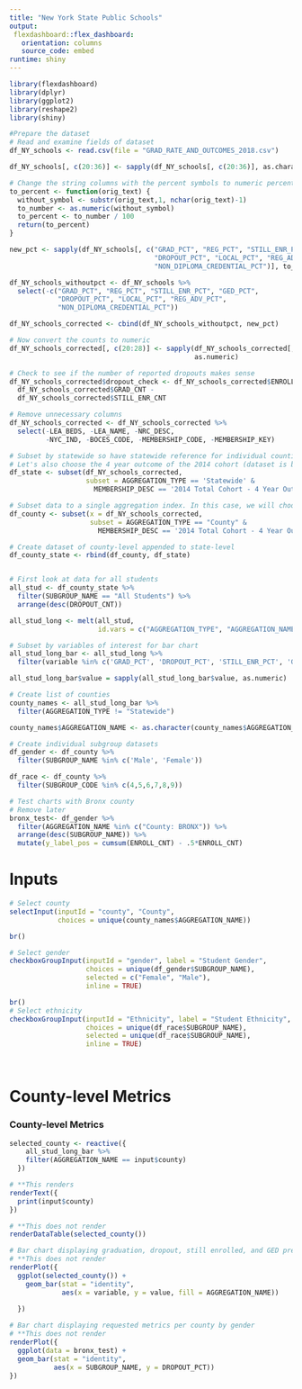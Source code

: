 ```yaml
---
title: "New York State Public Schools"
output: 
 flexdashboard::flex_dashboard:
   orientation: columns
   source_code: embed
runtime: shiny
---
```


```r
library(flexdashboard)
library(dplyr)
library(ggplot2)
library(reshape2)
library(shiny)

```

```r
#Prepare the dataset
# Read and examine fields of dataset
df_NY_schools <- read.csv(file = "GRAD_RATE_AND_OUTCOMES_2018.csv")

df_NY_schools[, c(20:36)] <- sapply(df_NY_schools[, c(20:36)], as.character)

# Change the string columns with the percent symbols to numeric percentages
to_percent <- function(orig_text) {
  without_symbol <- substr(orig_text,1, nchar(orig_text)-1)
  to_number <- as.numeric(without_symbol)
  to_percent <- to_number / 100
  return(to_percent)
}

new_pct <- sapply(df_NY_schools[, c("GRAD_PCT", "REG_PCT", "STILL_ENR_PCT", "GED_PCT",
                                    "DROPOUT_PCT", "LOCAL_PCT", "REG_ADV_PCT",
                                    "NON_DIPLOMA_CREDENTIAL_PCT")], to_percent)

df_NY_schools_withoutpct <- df_NY_schools %>% 
  select(-c("GRAD_PCT", "REG_PCT", "STILL_ENR_PCT", "GED_PCT",
            "DROPOUT_PCT", "LOCAL_PCT", "REG_ADV_PCT",
            "NON_DIPLOMA_CREDENTIAL_PCT"))

df_NY_schools_corrected <- cbind(df_NY_schools_withoutpct, new_pct)

# Now convert the counts to numeric
df_NY_schools_corrected[, c(20:28)] <- sapply(df_NY_schools_corrected[, c(20:28)],
                                              as.numeric)

# Check to see if the number of reported dropouts makes sense
df_NY_schools_corrected$dropout_check <- df_NY_schools_corrected$ENROLL_CNT - 
  df_NY_schools_corrected$GRAD_CNT -
  df_NY_schools_corrected$STILL_ENR_CNT

# Remove unnecessary columns
df_NY_schools_corrected <- df_NY_schools_corrected %>% 
  select(-LEA_BEDS, -LEA_NAME, -NRC_DESC,
         -NYC_IND, -BOCES_CODE, -MEMBERSHIP_CODE, -MEMBERSHIP_KEY)

# Subset by statewide so have statewide reference for individual counties
# Let's also choose the 4 year outcome of the 2014 cohort (dataset is backwards looking)
df_state <- subset(df_NY_schools_corrected,
                   subset = AGGREGATION_TYPE == 'Statewide' &
                     MEMBERSHIP_DESC == '2014 Total Cohort - 4 Year Outcome - August 2018')

# Subset data to a single aggregation index. In this case, we will choose county
df_county <- subset(x = df_NY_schools_corrected,
                    subset = AGGREGATION_TYPE == "County" &
                      MEMBERSHIP_DESC == '2014 Total Cohort - 4 Year Outcome - August 2018')

# Create dataset of county-level appended to state-level
df_county_state <- rbind(df_county, df_state)


# First look at data for all students
all_stud <- df_county_state %>% 
  filter(SUBGROUP_NAME == "All Students") %>% 
  arrange(desc(DROPOUT_CNT))

all_stud_long <- melt(all_stud,
                      id.vars = c("AGGREGATION_TYPE", "AGGREGATION_NAME", "AGGREGATION_CODE"))

# Subset by variables of interest for bar chart
all_stud_long_bar <- all_stud_long %>% 
  filter(variable %in% c('GRAD_PCT', 'DROPOUT_PCT', 'STILL_ENR_PCT', 'GED_PCT'))

all_stud_long_bar$value = sapply(all_stud_long_bar$value, as.numeric)

# Create list of counties
county_names <- all_stud_long_bar %>% 
  filter(AGGREGATION_TYPE != "Statewide")

county_names$AGGREGATION_NAME <- as.character(county_names$AGGREGATION_NAME)

# Create individual subgroup datasets
df_gender <- df_county %>% 
  filter(SUBGROUP_NAME %in% c('Male', 'Female'))

df_race <- df_county %>% 
  filter(SUBGROUP_CODE %in% c(4,5,6,7,8,9))

# Test charts with Bronx county
# Remove later
bronx_test<- df_gender %>%  
  filter(AGGREGATION_NAME %in% c("County: BRONX")) %>% 
  arrange(desc(SUBGROUP_NAME)) %>% 
  mutate(y_label_pos = cumsum(ENROLL_CNT) - .5*ENROLL_CNT)

```


Inputs {.sidebar}
=====================================
```r

# Select county
selectInput(inputId = "county", "County",
            choices = unique(county_names$AGGREGATION_NAME))

br()

# Select gender
checkboxGroupInput(inputId = "gender", label = "Student Gender", 
                   choices = unique(df_gender$SUBGROUP_NAME),
                   selected = c("Female", "Male"),
                   inline = TRUE)

br()
# Select ethnicity
checkboxGroupInput(inputId = "Ethnicity", label = "Student Ethnicity", 
                   choices = unique(df_race$SUBGROUP_NAME),
                   selected = unique(df_race$SUBGROUP_NAME),
                   inline = TRUE)

    
```


County-level Metrics
=====================================  

### County-level Metrics

```r

selected_county <- reactive({
    all_stud_long_bar %>%
    filter(AGGREGATION_NAME == input$county)
  })

# **This renders
renderText({
  print(input$county)
})

# **This does not render
renderDataTable(selected_county())

# Bar chart displaying graduation, dropout, still enrolled, and GED prep program rates by county as compared to NY state averages
# **This does not render
renderPlot({
  ggplot(selected_county()) +
    geom_bar(stat = "identity",
             aes(x = variable, y = value, fill = AGGREGATION_NAME))
    
  })

# Bar chart displaying requested metrics per county by gender
# **This does not render
renderPlot({
  ggplot(data = bronx_test) +
  geom_bar(stat = "identity",
           aes(x = SUBGROUP_NAME, y = DROPOUT_PCT))
})
```



